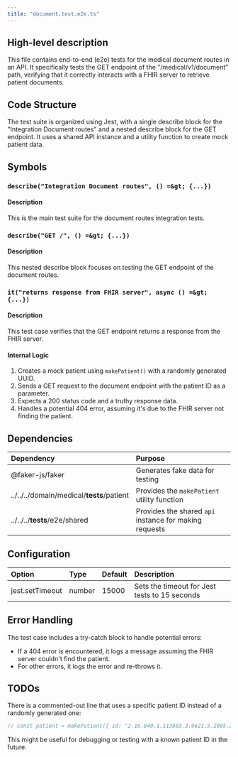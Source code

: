 ```yaml
---
title: "document.test.e2e.ts"
---
```


## High-level description
This file contains end-to-end (e2e) tests for the medical document routes in an API. It specifically tests the GET endpoint of the "/medical/v1/document" path, verifying that it correctly interacts with a FHIR server to retrieve patient documents.

## Code Structure
The test suite is organized using Jest, with a single describe block for the "Integration Document routes" and a nested describe block for the GET endpoint. It uses a shared API instance and a utility function to create mock patient data.

## Symbols

### `describe("Integration Document routes", () =&gt; {...})`
#### Description
This is the main test suite for the document routes integration tests.

### `describe("GET /", () =&gt; {...})`
#### Description
This nested describe block focuses on testing the GET endpoint of the document routes.

### `it("returns response from FHIR server", async () =&gt; {...})`
#### Description
This test case verifies that the GET endpoint returns a response from the FHIR server.

#### Internal Logic
1. Creates a mock patient using `makePatient()` with a randomly generated UUID.
2. Sends a GET request to the document endpoint with the patient ID as a parameter.
3. Expects a 200 status code and a truthy response data.
4. Handles a potential 404 error, assuming it's due to the FHIR server not finding the patient.

## Dependencies
| Dependency | Purpose |
|:-----------|:--------|
| @faker-js/faker | Generates fake data for testing |
| ../../../domain/medical/__tests__/patient | Provides the `makePatient` utility function |
| ../../../__tests__/e2e/shared | Provides the shared `api` instance for making requests |

## Configuration
| Option | Type | Default | Description |
|:-------|:-----|:--------|:------------|
| jest.setTimeout | number | 15000 | Sets the timeout for Jest tests to 15 seconds |

## Error Handling
The test case includes a try-catch block to handle potential errors:
- If a 404 error is encountered, it logs a message assuming the FHIR server couldn't find the patient.
- For other errors, it logs the error and re-throws it.

## TODOs
There is a commented-out line that uses a specific patient ID instead of a randomly generated one:
```typescript
// const patient = makePatient({ id: "2.16.840.1.113883.3.9621.5.2005.2.100" });
```
This might be useful for debugging or testing with a known patient ID in the future.